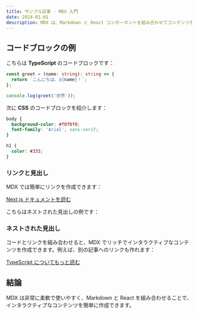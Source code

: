 ```yaml
---
title: サンプル記事 - MDX 入門
date: 2024-01-01
description: MDX は、Markdown と React コンポーネントを組み合わせてコンテンツを書くための強力な方法です。この記事では、MDX の様々な要素を紹介します。
---
```


## コードブロックの例

こちらは **TypeScript** のコードブロックです：

```typescript
const greet = (name: string): string => {
  return `こんにちは、${name}！`;
};

console.log(greet('世界'));
```

次に **CSS** のコードブロックを紹介します：

```css
body {
  background-color: #f0f0f0;
  font-family: 'Arial', sans-serif;
}

h1 {
  color: #333;
}
```

### リンクと見出し

MDX では簡単にリンクを作成できます：

[Next.js ドキュメントを読む](https://nextjs.org/docs)

こちらはネストされた見出しの例です：

### ネストされた見出し

コードとリンクを組み合わせると、MDX でリッチでインタラクティブなコンテンツを作成できます。例えば、別の記事へのリンクも作れます：

[TypeScript についてもっと読む](https://www.typescriptlang.org/docs/)

## 結論

MDX は非常に柔軟で使いやすく、Markdown と React を組み合わせることで、インタラクティブなコンテンツを簡単に作成できます。
